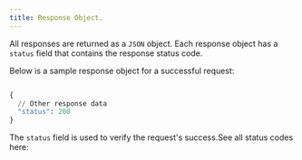 ```yaml
---
title: Response Object.
---
```


All responses are returned as a `JSON` object. Each response object has a `status` field that contains the response status code.

Below is a sample response object for a successful request:

```python

{
  // Other response data
  "status": 200
}
```

The `status` field is used to verify the request's success.See all status codes here:
